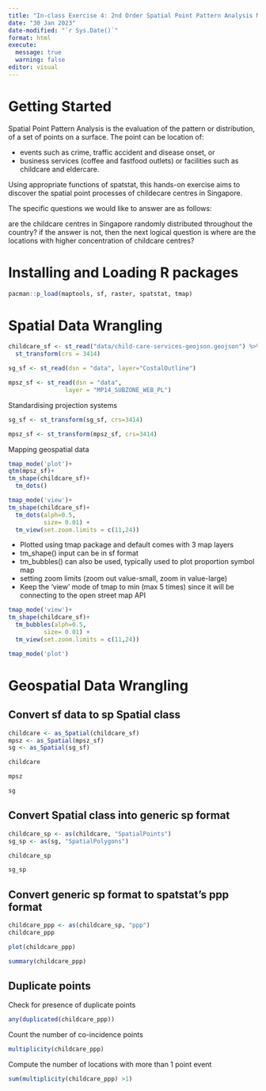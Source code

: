 ```yaml
---
title: "In-class Exercise 4: 2nd Order Spatial Point Pattern Analysis Methods"
date: "30 Jan 2023"
date-modified: "`r Sys.Date()`"
format: html
execute: 
  message: true
  warning: false
editor: visual
---
```


# Getting Started

Spatial Point Pattern Analysis is the evaluation of the pattern or distribution, of a set of points on a surface. The point can be location of:

-   events such as crime, traffic accident and disease onset, or
-   business services (coffee and fastfood outlets) or facilities such as childcare and eldercare.

Using appropriate functions of spatstat, this hands-on exercise aims to discover the spatial point processes of childecare centres in Singapore.

The specific questions we would like to answer are as follows:

are the childcare centres in Singapore randomly distributed throughout the country? if the answer is not, then the next logical question is where are the locations with higher concentration of childcare centres?

# Installing and Loading R packages

```r
pacman::p_load(maptools, sf, raster, spatstat, tmap)
```

# Spatial Data Wrangling

```r
childcare_sf <- st_read("data/child-care-services-geojson.geojson") %>%
  st_transform(crs = 3414)
```

```r
sg_sf <- st_read(dsn = "data", layer="CostalOutline")
```

```r
mpsz_sf <- st_read(dsn = "data", 
                layer = "MP14_SUBZONE_WEB_PL")
```

Standardising projection systems

```r
sg_sf <- st_transform(sg_sf, crs=3414)
```

```r
mpsz_sf <- st_transform(mpsz_sf, crs=3414)
```

Mapping geospatial data

```r
tmap_mode('plot')+
qtm(mpsz_sf)+
tm_shape(childcare_sf)+
  tm_dots() 
```

```r
tmap_mode('view')+
tm_shape(childcare_sf)+
  tm_dots(alph=0.5,
          size= 0.01) +
  tm_view(set.zoom.limits = c(11,24))
```

-   Plotted using tmap package and default comes with 3 map layers
-   tm_shape() input can be in sf format
-   tm_bubbles() can also be used, typically used to plot proportion symbol map
-   setting zoom limits (zoom out value-small, zoom in value-large)
-   Keep the 'view' mode of tmap to min (max 5 times) since it will be connecting to the open street map API

```r
tmap_mode('view')+
tm_shape(childcare_sf)+
  tm_bubbles(alph=0.5,
          size= 0.01) +
  tm_view(set.zoom.limits = c(11,24))
```

```r
tmap_mode('plot')
```

# Geospatial Data Wrangling

## Convert sf data to sp Spatial class

```r
childcare <- as_Spatial(childcare_sf)
mpsz <- as_Spatial(mpsz_sf)
sg <- as_Spatial(sg_sf)
```

```r
childcare
```

```r
mpsz
```

```r
sg
```

## Convert Spatial class into generic sp format

```r
childcare_sp <- as(childcare, "SpatialPoints")
sg_sp <- as(sg, "SpatialPolygons")
```

```r
childcare_sp
```

```r
sg_sp
```

## Convert generic sp format to spatstat's ppp format

```r
childcare_ppp <- as(childcare_sp, "ppp")
childcare_ppp
```

```r
plot(childcare_ppp)
```

```r
summary(childcare_ppp)
```

## Duplicate points

Check for presence of duplicate points

```r
any(duplicated(childcare_ppp))
```

Count the number of co-incidence points

```r
multiplicity(childcare_ppp)
```

Compute the number of locations with more than 1 point event

```r
sum(multiplicity(childcare_ppp) >1)
```


```r

```
